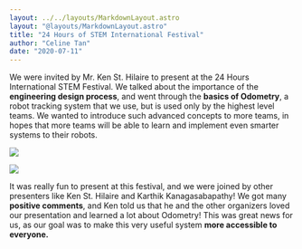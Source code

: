 ```yaml
---
layout: ../../layouts/MarkdownLayout.astro
layout: "@layouts/MarkdownLayout.astro"
title: "24 Hours of STEM International Festival"
author: "Celine Tan"
date: "2020-07-11"
---
```


We were invited by Mr. Ken St. Hilaire to present at the 24 Hours International STEM Festival. We talked about the importance of the **engineering design process**, and went through the **basics of Odometry**, a robot tracking system that we use, but is used only by the highest level teams. We wanted to introduce such advanced concepts to more teams, in hopes that more teams will be able to learn and implement even smarter systems to their robots.

![](https://lh6.googleusercontent.com/F9wH1_L9YDOVacdSAksoEWvHhMxTYxXSgbpPYqKV31U9omT-aOAcEQN6tx52lXNE_-ymXaUNdl2YJNdRORokWbDIkQcuXBquIWIhzlkA_ldGsZL8FNUtV3BTuKP2_RvxoOS1SpWZ=s0)

![](https://lh3.googleusercontent.com/IGs251lXZyCHIwJJ1o06FOlhdeua_VBdZf403cjmZI-00PfrVaqZAjzHvKbMEx7p7lWwuKablW5Iaew-7Tv-bmhwjEOR-pV5AzMkBmQvekLh0vawzpptwIaEiSrtZGDXpdAvlKqN=s0)

It was really fun to present at this festival, and we were joined by other presenters like Ken St. Hilaire and Karthik Kanagasabapathy! We got many **positive comments**, and Ken told us that he and the other organizers loved our presentation and learned a lot about Odometry! This was great news for us, as our goal was to make this very useful system **more accessible to everyone.**

